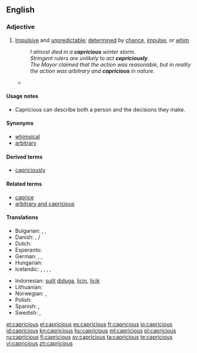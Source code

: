 ==English==

===Adjective===
{{en-adj}}

# [[impulsive|Impulsive]] and [[unpredictable]]; [[determined]] by [[chance]], [[impulse]], or [[whim]]
#: ''I almost died in a '''capricious''' winter storm.''
#: ''Stringent rulers are unlikely to act '''capriciously'''.''
#: ''The Mayor claimed that the action was reasonable, but in reality the action was arbitrary and '''capricious''' in nature.''
#* {{quote-book|passage="'''Capricious'''?" And at this monsieur began to laugh. "Oh no, I'm not '''capricious'''. I am very faithful. I am very constant. Comprenez?"|title=[[S:The American/Chapter I|The American]]|author=Henry James|year=1877}}

====Usage notes====
* Capricious can describe both a person and the decisions they make.

====Synonyms====
* [[whimsical]]
* [[arbitrary]]

====Derived terms====
* [[capriciously]]

====Related terms====
* [[caprice]]
* [[arbitrary and capricious]]

====Translations====
{{trans-top|Impulsive and unpredictable; determined by chance, impulse, or whim}}
* Bulgarian: {{t|bg|капризен}},  {{t|bg|непостоянен}},  {{t|bg|непредвидим}}
* Danish: {{t|da|uberegnelig}}, {{t|da|uforudsigbar}}/{{t|da|uforutsigbar}}
* Dutch: {{t-|nl|grillig}}
* Esperanto: {{t-|eo|kaprica|xs=Esperanto}}
* German: {{t+|de|kapriziös}}, {{t-|de|launenhaft}}, {{t-|de|unberechenbar}}
* Hungarian: {{t-|hu|szeszélyes}}
* Icelandic: {{t|is|duttlungasamur|m}}, {{t|is|mislyndur|m}}, {{t|is|kenjóttur|m}}, {{t|is|dyntóttur|m}}, {{t|is|duttlungafullur|m}}
{{trans-mid}}
* Indonesian: [[sulit]] [[duga|diduga]], [[licin]], [[licik]]
* Lithuanian: {{t|lt|įnoringas|xs=Lithuanian}}
* Norwegian: {{t|no|uberegnelig}}, {{t|no|uforutsigbar}}
* Polish: {{t|pl|nagły|m}}
* Spanish: {{t-|es|caprichoso}}, {{t-|es|antojadizo}}
* Swedish: {{t-|sv|oberäknelig}}, {{t+|sv|oförutsägbar}}
{{trans-bottom}}

[[et:capricious]]
[[el:capricious]]
[[es:capricious]]
[[fr:capricious]]
[[io:capricious]]
[[id:capricious]]
[[kn:capricious]]
[[hu:capricious]]
[[ml:capricious]]
[[pl:capricious]]
[[ru:capricious]]
[[fi:capricious]]
[[sv:capricious]]
[[ta:capricious]]
[[te:capricious]]
[[vi:capricious]]
[[zh:capricious]]